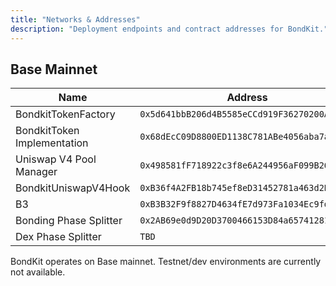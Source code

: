 ```yaml
---
title: "Networks & Addresses"
description: "Deployment endpoints and contract addresses for BondKit."
---
```


## Base Mainnet

| Name | Address |
|------|---------|
| BondkitTokenFactory | `0x5d641bbB206d4B5585eCCd919F36270200A9A2Ad` |
| BondkitToken Implementation | `0x68dEcC09D8800ED1138C781ABe4056aba7a4eF7E` |
| Uniswap V4 Pool Manager | `0x498581fF718922c3f8e6A244956aF099B2652b2b` |
| BondkitUniswapV4Hook | `0xB36f4A2FB18b745ef8eD31452781a463d2B3f0cC` |
| B3 | `0xB3B32F9f8827D4634fE7d973Fa1034Ec9fdDB3B3` |
| Bonding Phase Splitter | `0x2AB69e0d9D20D3700466153D84a6574128154Fd2` |
| Dex Phase Splitter | `TBD` |

<Note>
BondKit operates on Base mainnet. Testnet/dev environments are currently not available.
</Note>


